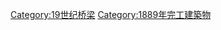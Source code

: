 {{Commonscat|Bridges completed in 1889}}
{{Cat nav 10years|19世纪桥梁|1889||年完工橋梁}}

[[Category:19世纪桥梁|Category:19世纪桥梁]]
[[Category:1889年完工建築物|Category:1889年完工建築物]]